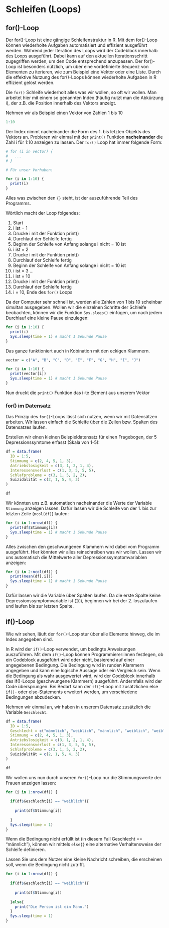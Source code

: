 # Schleifen (Loops)

## for()-Loop

Der for()-Loop ist eine gängige Schleifenstruktur in R. Mit dem for()-Loop können wiederholte Aufgaben automatisiert und effizient ausgeführt werden. 
Während jeder Iteration des Loops wird der Codeblock innerhalb des Loops ausgeführt. Dabei kann auf den aktuellen Iterationsschritt zugegriffen werden, um den Code entsprechend anzupassen. Der for()-Loop ist besonders nützlich, um über eine vordefinierte Sequenz von Elementen zu iterieren, wie zum Beispiel eine Vektor oder eine Liste. Durch die effektive Nutzung des for()-Loops können wiederholte Aufgaben in R effizient gelöst werden.

Die `for()` Schleife wiederholt alles was wir wollen, so oft wir wollen. Man arbeitet hier mit einem so genannten Index (häufig nutzt man die Abkürzung i), der z.B. die Position innerhalb des Vektors anzeigt.

Nehmen wir als Beispiel einen Vektor von Zahlen 1 bis 10

```r
1:10
```

Der Index nimmt nacheinander die Form des 1. bis letzten Objekts des Vektors an. Probieren wir einmal mit der `print()` Funktion **nacheinander** die Zahl i für 1:10 anzeigen zu lassen. Der `for()` Loop hat immer folgende Form:

```r
# for (i in vector) {
#   ...
# }

# Für unser Vorhaben:

for (i in 1:10) {
  print(i)
}
```

Alles was zwischen den `{}` steht, ist der auszuführende Teil des Programms. 

Wörtlich macht der Loop folgendes:

1.  Start
2.  i ist = 1
3.  Drucke i mit der Funktion print()
4.  Durchlauf der Schleife fertig
5.  Beginn der Schleife von Anfang solange i nicht = 10 ist
6.  i ist = 2
7.  Drucke i mit der Funktion print()
8.  Durchlauf der Schleife fertig
9.  Beginn der Schleife von Anfang solange i nicht = 10 ist
10. i ist = 3 ...
11. i ist = 10
12. Drucke i mit der Funktion print()
13. Durchlauf der Schleife fertig
14. i = 10, Ende des `for()` Loops

Da der Computer sehr schnell ist, werden alle Zahlen von 1 bis 10 scheinbar simultan ausgegeben. Wollen wir die einzelnen Schritte der Schleife beobachten, können wir die Funktion `Sys.sleep()` einfügen, um nach jedem Durchlauf eine kleine Pause einzulegen:

```r
for (i in 1:10) {
  print(i)
  Sys.sleep(time = 1) # macht 1 Sekunde Pause
}
```

Das ganze funktioniert auch in Kobination mit den eckigen Klammern.

```r
vector = c("A", "B", "C", "D", "E", "F", "G", "H", "I", "J")

for (i in 1:10) {
  print(vector[i])
  Sys.sleep(time = 1) # macht 1 Sekunde Pause
}
```

Nun druckt die `print()` Funktion das i-te Element aus unserem Vektor

### for() im Datensatz

Das Prinzip des `for()`-Loops lässt sich nutzen, wenn wir mit Datensätzen arbeiten. Wir lassen einfach die Schleife über die Zeilen bzw. Spalten des Datensatzes laufen.

Erstellen wir einen kleinen Beispieldatensatz für einen Fragebogen, der 5 Depressionssymtome erfasst (Skala von 1-5):

```r
df = data.frame(
  ID = 1:5,
  Stimmung = c(2, 4, 5, 1, 3),
  Antriebslosigkeit = c(3, 1, 2, 1, 4),
  Interessensverlust = c(1, 3, 5, 5, 5),
  Schlafprobleme = c(3, 1, 5, 2, 2),
  Suizidalität = c(2, 1, 5, 4, 3)
)

df
```

Wir könnten uns z.B. automatisch nacheinander die Werte der Variable `Stimmung` anzeigen lassen. Dafür lassen wir die Schleife von der 1. bis zur letzten Zeile (`ncol(df)`) laufen:

```r
for (i in 1:nrow(df)) {
  print(df$Stimmung[i])
  Sys.sleep(time = 1) # macht 1 Sekunde Pause
}
```

Alles zwischen den geschwungenen Klammern wird dabei vom Programm ausgeführt. Hier könnten wir alles reinschreiben was wir wollen. Lassen wir uns automatisch die Mittelwerte aller Depressionssymptomvariablen anzeigen:

```r
for (i in 2:ncol(df)) {
  print(mean(df[,i]))
  Sys.sleep(time = 1) # macht 1 Sekunde Pause
}
```

Dafür lassen wir die Variable über Spalten laufen. Da die erste Spalte keine Depressionssymptomvariable ist (`ID`), beginnen wir bei der 2. loszulaufen und laufen bis zur letzten Spalte.


## if()-Loop

Wie wir sehen, läuft der `for()`-Loop stur über alle Elemente hinweg, die im Index angegeben sind.

In R wird der `if()`-Loop verwendet, um bedingte Anweisungen auszuführen. Mit dem `if()`-Loop können Programmierer:innen festlegen, ob ein Codeblock ausgeführt wird oder nicht, basierend auf einer angegebenen Bedingung. Die Bedingung wird in runden Klammern angegeben und kann eine logische Aussage oder ein Vergleich sein. Wenn die Bedingung als wahr ausgewertet wird, wird der Codeblock innerhalb des if()-Loops (geschwungene Klammern) ausgeführt. Andernfalls wird der Code übersprungen. Bei Bedarf kann der `if()`-Loop mit zusätzlichen else `if()`- oder else-Statements erweitert werden, um verschiedene Bedingungen abzudecken. 

Nehmen wir einmal an, wir haben in unserem Datensatz zusätzlich die Variable `Geschlecht`. 

```r
df = data.frame(
  ID = 1:5,
  Geschlecht = c("männlich", "weiblich", "männlich", "weiblich", "weiblich"),
  Stimmung = c(2, 4, 5, 1, 3),
  Antriebslosigkeit = c(3, 1, 2, 1, 4),
  Interessensverlust = c(1, 3, 5, 5, 5),
  Schlafprobleme = c(3, 1, 5, 2, 2),
  Suizidalität = c(2, 1, 5, 4, 3)
)

df
```

Wir wollen uns nun durch unseren `for()`-Loop nur die Stimmungswerte der Frauen anzeigen lassen:

```r
for (i in 1:nrow(df)) {
  
  if(df$Geschlecht[i] == "weiblich"){
    
    print(df$Stimmung[i])
    
  }
  Sys.sleep(time = 1) 
}
```

Wenn die Bedingung nicht erfüllt ist (in diesem Fall Geschlecht == "männlich"), können wir mittels `else{}` eine alternative Verhaltensweise der Schleife definieren. 

Lassen Sie uns dem Nutzer eine kleine Nachricht schreiben, die erscheinen soll, wenn die Bedingung nicht zutrifft.

```r
for (i in 1:nrow(df)) {
  
  if(df$Geschlecht[i] == "weiblich"){
    
    print(df$Stimmung[i])
    
  }else{
    print("Die Person ist ein Mann.")
  }
  Sys.sleep(time = 1)
}
```

